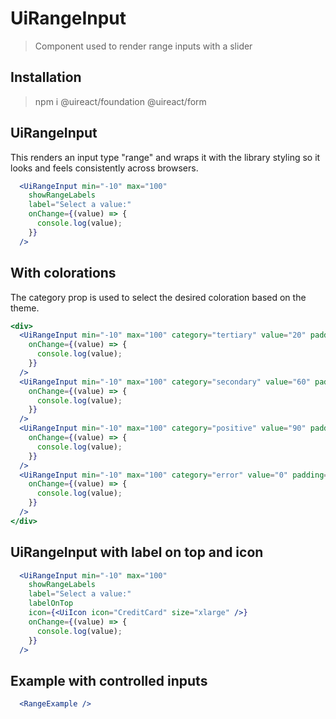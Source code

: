 
# UiRangeInput
<Metadata packageName='form' packageJson={packageJson} />

> Component used to render range inputs with a slider

## Installation

> npm i @uireact/foundation @uireact/form

## UiRangeInput

This renders an input type "range" and wraps it with the library styling so it looks and feels consistently across browsers.

```jsx live scope={{UiRangeInput}}
  <UiRangeInput min="-10" max="100"
    showRangeLabels
    label="Select a value:"
    onChange={(value) => {
      console.log(value);
    }}
  />
```

## With colorations

The category prop is used to select the desired coloration based on the theme.

```jsx live scope={{UiRangeInput}}
<div>
  <UiRangeInput min="-10" max="100" category="tertiary" value="20" padding={{ block: 'three' }}
    onChange={(value) => {
      console.log(value);
    }}
  />
  <UiRangeInput min="-10" max="100" category="secondary" value="60" padding={{ block: 'three' }}
    onChange={(value) => {
      console.log(value);
    }}
  />
  <UiRangeInput min="-10" max="100" category="positive" value="90" padding={{ block: 'three' }}
    onChange={(value) => {
      console.log(value);
    }}
  />
  <UiRangeInput min="-10" max="100" category="error" value="0" padding={{ block: 'three' }}
    onChange={(value) => {
      console.log(value);
    }}
  />
</div>
```

## UiRangeInput with label on top and icon

```jsx live scope={{UiRangeInput, UiIcon}}
  <UiRangeInput min="-10" max="100"
    showRangeLabels
    label="Select a value:"
    labelOnTop
    icon={<UiIcon icon="CreditCard" size="xlarge" />}
    onChange={(value) => {
      console.log(value);
    }}
  />
```

## Example with controlled inputs

```jsx live scope={{RangeExample}}
  <RangeExample />
```